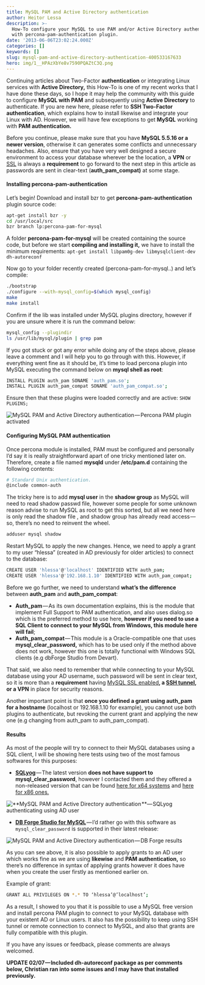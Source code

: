 ```yaml
---
title: MySQL PAM and Active Directory authentication
author: Heitor Lessa
description: >-
  How-To configure your MySQL to use PAM and/or Active Directory authentication
  with percona-pam-authentication plugin.
date: '2013-06-06T23:02:24.000Z'
categories: []
keywords: []
slug: mysql-pam-and-active-directory-authentication-400533167633
hero: img/1__HPAzXbYe8v7590PQAZtC3Q.png
---
```


Continuing articles about Two-Factor **authentication** or integrating Linux services with **Active Directory,** this How-To is one of my recent works that I have done these days, so I hope it may help the community with this guide to configure **MySQL with PAM** and subsequently using **Active Directory** to authenticate. If you are new here, please refer to **SSH Two-Factor authentication**, which explains how to install likewise and integrate your Linux with AD. However, we will have few exceptions to get **MySQL** working with **PAM authentication.**

Before you continue, please make sure that you have **MySQL 5.5.16 or a newer version**, otherwise it can generates some conflicts and unnecessary headaches. Also, ensure that you have very well designed a secure environment to access your database wherever be the location, a **VPN** or [SSL](http://www.mysqlfanboy.com/2011/11/simplified-mysql-ssl-connections/) is always a **requirement** to go forward to the next step in this article as passwords are sent in clear-text (**auth_pam_compat)** at some stage.

#### Installing percona-pam-authentication

Let’s begin! Download and install bzr to get **percona-pam-authentication** plugin source code:

```bash
apt-get install bzr -y  
cd /usr/local/src  
bzr branch lp:percona-pam-for-mysql
```

A folder **percona-pam-for-mysql** will be created containing the source code, but before we start **compiling and installing it,** we have to install the minimum requirements: `apt-get install libpam0g-dev libmysqlclient-dev dh-autoreconf`

Now go to your folder recently created (percona-pam-for-mysql..) and let’s compile:

```bash
./bootstrap  
./configure --with-mysql_config=$(which mysql_config)  
make  
make install
```

Confirm if the lib was installed under MySQL plugins directory, however if you are unsure where it is run the command below:

```bash
mysql_config --plugindir  
ls /usr/lib/mysql/plugin | grep pam
```

If you got stuck or got any error while doing any of the steps above, please leave a comment and I will help you to go through with this. However, if everything went fine as it should be, it’s time to load percona plugin into MySQL executing the command below on **mysql shell as root**:

```bash
INSTALL PLUGIN auth_pam SONAME 'auth_pam.so';  
INSTALL PLUGIN auth_pam_compat SONAME 'auth_pam_compat.so';
```

Ensure then that these plugins were loaded correctly and are active: `SHOW PLUGINS;`

![**MySQL PAM and Active Directory authentication** — Percona PAM plugin activated](img/1__xJGIMpdxZmFw0vw0LEQu8Q.png)

#### Configuring MySQL PAM authentication

Once percona module is installed, PAM must be configured and personally I’d say it is really straightforward apart of one tricky mentioned later on. Therefore, create a file named **mysqld** under **/etc/pam.d** containing the following contents:

```bash
# Standard Unix authentication.  
@include common-auth
```

The tricky here is to add **mysql user** in the **shadow group** as MySQL will need to read shadow passwd file, however some people for some unknown reason advise to run MySQL as root to get this sorted, but all we need here is only read the shadow file , and shadow group has already read access — so, there’s no need to reinvent the wheel.

```bash
adduser mysql shadow
```

Restart MySQL to apply the new changes. Hence, we need to apply a grant to my user “hlessa” (created in AD previously for older articles) to connect to the database:

```bash
CREATE USER 'hlessa'@'localhost' IDENTIFIED WITH auth_pam;  
CREATE USER 'hlessa'@'192.168.1.10' IDENTIFIED WITH auth_pam_compat;
```

Before we go further, we need to understand **what’s the difference** between **auth_pam** and **auth_pam_compat**:

* **Auth_pam** — As its own documentation explains, this is the module that implement Full Support to PAM authentication, and also uses dialog.so which is the preferred method to use here, **however if you need to use a SQL Client to connect to your MySQL from Windows, this module here will fail**;
* **Auth_pam_compat** — This module is a Oracle-compatible one that uses **mysql_clear_password,** which has to be used only if the method above does not work, however this one is totally functional with Windows SQL clients (e.g dbForge Studio from Devart).

That said, we also need to remember that while connecting to your MySQL database using your AD username, such password will be sent in clear text, so it is more than a **requirement** having [MySQL SSL enabled](http://www.mysqlfanboy.com/2011/11/simplified-mysql-ssl-connections/)**, a [SSH tunnel](http://chxo.com/be2/20040511_5667.html), or a VPN** in place for security reasons.

Another important point is that **once you defined a grant using auth_pam for a hostname** (localhost or 192.168.1.10 for example), you cannot use both plugins to authenticate, but revoking the current grant and applying the new one (e.g changing from auth_pam to auth_pam_compat).

#### Results

As most of the people will try to connect to their MySQL databases using a SQL client, I will be showing here tests using two of the most famous softwares for this purposes:

* [**SQLyog**](https://www.webyog.com/) — The latest version **does not have support to mysql_clear_password**, however I contacted them and they offered a non-released version that can be found [here for x64 systems](http://www.webyog.com/downloads/betas/not_released/SQLyog-11.1.1-1.x64.exe) and [here for x86 ones.](http://www.webyog.com/downloads/betas/not_released/SQLyog-11.1.1-1.x86.exe)

![**MySQL PAM and Active Directory authentication **— SQLyog authenticating using AD user](img/1__W1wqa82__eQFuMfaIiSxmKA.png)

* [**DB Forge Studio for MySQL**](http://www.devart.com/dbforge/mysql/studio/) — I’d rather go with this software as `mysql_clear_password` is supported in their latest release:

![**MySQL PAM and Active Directory authentication** — DB Forge results](img/1__HPAzXbYe8v7590PQAZtC3Q.png)

As you can see above, it is also possible to apply grants to an AD user which works fine as we are using **likewise** and **PAM authentication,** so there’s no difference in syntax of applying grants however it does have when you create the user firstly as mentioned earlier on.

Example of grant:

```bash
GRANT ALL PRIVILEGES ON *.* TO ‘hlessa’@’localhost’;
```

As a result, I showed to you that it is possible to use a MySQL free version and install percona PAM plugin to connect to your MySQL database with your existent AD or Linux users. It also has the possibility to keep using SSH tunnel or remote connection to connect to MySQL, and also that grants are fully compatible with this plugin.

If you have any issues or feedback, please comments are always welcomed.

**UPDATE 02/07 — Included dh-autoreconf package as per comments below, Christian ran into some issues and I may have that installed previously.**